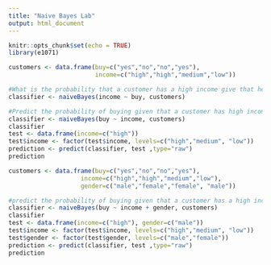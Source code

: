 ```yaml
---
title: "Naive Bayes Lab"
output: html_document
---
```


```r
knitr::opts_chunk$set(echo = TRUE)
library(e1071)
```

```r
customers <- data.frame(buy=c("yes","no","no","yes"),
                        income=c("high","high","medium","low"))

#What is the probability that a customer has a high income give that he or she bought your product?
classifier <- naiveBayes(income ~ buy, customers)

#Predict the probability of buying given that a customer has high income.
classifier <- naiveBayes(buy ~ income, customers)
classifier
test <- data.frame(income=c("high"))
test$income <- factor(test$income, levels=c("high","medium", "low"))
prediction <- predict(classifier, test ,type="raw")
prediction
```

```r
customers <- data.frame(buy=c("yes","no","no","yes"), 
                    income=c("high","high","medium","low"),
                    gender=c("male","female","female", "male"))

#predict the probability of buying given that a customer has a high income and is male
classifier <- naiveBayes(buy ~ income + gender, customers)
classifier
test <- data.frame(income=c("high"), gender=c("male"))
test$income <- factor(test$income, levels=c("high","medium", "low"))
test$gender <- factor(test$gender, levels=c("male","female"))
prediction <- predict(classifier, test ,type="raw")
prediction
```